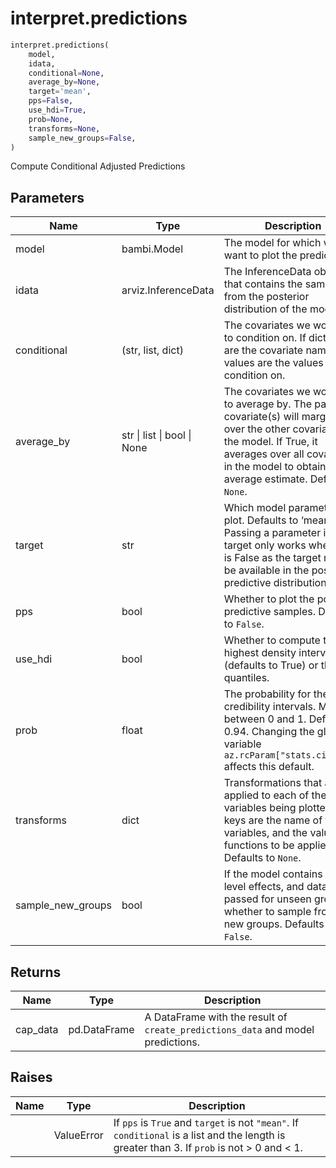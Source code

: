 # interpret.predictions { #bambi.interpret.predictions }

```python
interpret.predictions(
    model,
    idata,
    conditional=None,
    average_by=None,
    target='mean',
    pps=False,
    use_hdi=True,
    prob=None,
    transforms=None,
    sample_new_groups=False,
)
```

Compute Conditional Adjusted Predictions

## Parameters {.doc-section .doc-section-parameters}

| Name              | Type                        | Description                                                                                                                                                                                                                            | Default    |
|-------------------|-----------------------------|----------------------------------------------------------------------------------------------------------------------------------------------------------------------------------------------------------------------------------------|------------|
| model             | bambi.Model                 | The model for which we want to plot the predictions.                                                                                                                                                                                   | _required_ |
| idata             | arviz.InferenceData         | The InferenceData object that contains the samples from the posterior distribution of the model.                                                                                                                                       | _required_ |
| conditional       | (str, list, dict)           | The covariates we would like to condition on. If dict, keys are the covariate names and values are the values to condition on.                                                                                                         | `None`     |
| average_by        | str \| list \| bool \| None | The covariates we would like to average by. The passed covariate(s) will marginalize over the other covariates in the model. If True, it averages over all covariates in the model to obtain the average estimate. Defaults to `None`. | `None`     |
| target            | str                         | Which model parameter to plot. Defaults to 'mean'. Passing a parameter into target only works when pps is False as the target may not be available in the posterior predictive distribution.                                           | `'mean'`   |
| pps               | bool                        | Whether to plot the posterior predictive samples. Defaults to `False`.                                                                                                                                                                 | `False`    |
| use_hdi           | bool                        | Whether to compute the highest density interval (defaults to True) or the quantiles.                                                                                                                                                   | `True`     |
| prob              | float                       | The probability for the credibility intervals. Must be between 0 and 1. Defaults to 0.94. Changing the global variable `az.rcParam["stats.ci_prob"]` affects this default.                                                             | `None`     |
| transforms        | dict                        | Transformations that are applied to each of the variables being plotted. The keys are the name of the variables, and the values are functions to be applied. Defaults to `None`.                                                       | `None`     |
| sample_new_groups | bool                        | If the model contains group-level effects, and data is passed for unseen groups, whether to sample from the new groups. Defaults to `False`.                                                                                           | `False`    |

## Returns {.doc-section .doc-section-returns}

| Name     | Type         | Description                                                                     |
|----------|--------------|---------------------------------------------------------------------------------|
| cap_data | pd.DataFrame | A DataFrame with the result of `create_predictions_data` and model predictions. |

## Raises {.doc-section .doc-section-raises}

| Name   | Type       | Description                                                                                                                                 |
|--------|------------|---------------------------------------------------------------------------------------------------------------------------------------------|
|        | ValueError | If `pps` is `True` and `target` is not `"mean"`. If `conditional` is a list and the length is greater than 3. If `prob` is not > 0 and < 1. |